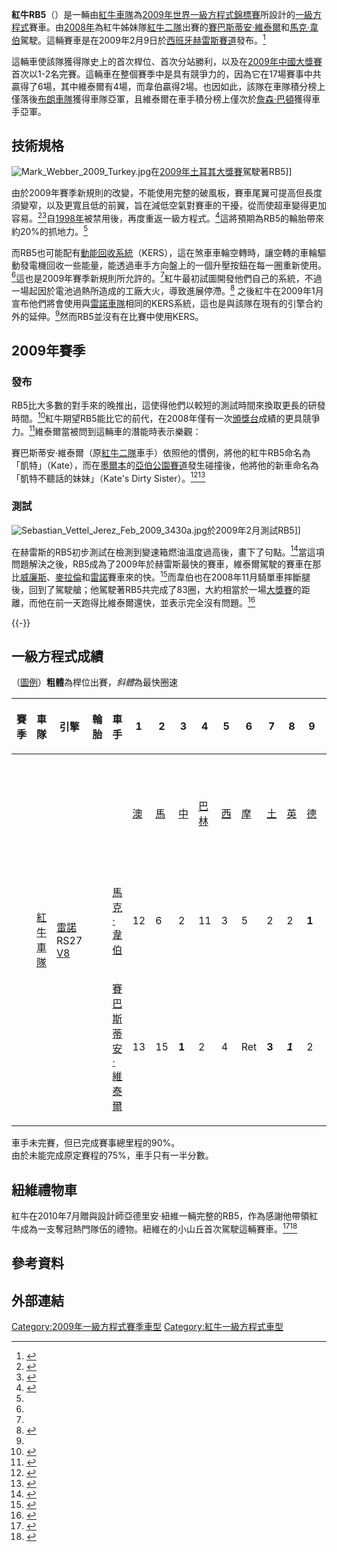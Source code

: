 {{noteTA
|G1=F1
}}
{{Racing car
| Car_name         = 紅牛RB5<br>Red Bull RB5
| Image            = [[File:Red_bull_RB5_2009.jpg|260px]]
| Category         = [[一級方程式賽車|一級方程式賽車]]
| Constructor      = [[紅牛車隊|紅牛]]
| Designer         = [[亞德里安·紐維|亞德里安·紐維]]{{smaller|（首席技術總監）}}<br />{{le|高夫·威利斯|Geoff Willis}}{{smaller|（技術指導）}}
| Predecessor = {{le|紅牛RB4|Red Bull RB4|RB4}}
| Successor = {{le|紅牛RB6|Red Bull RB6|RB6}}
| Team             = 紅牛車隊
| Drivers          = 14. {{flagicon|AUS}} [[馬克·韋伯|馬克·韋伯]]<br />15. {{flagicon|GER}} [[賽巴斯蒂安·維泰爾|賽巴斯蒂安·維泰爾]]
| Technical ref    =<ref>{{cite web|url=http://www.redbullracing.com/Car/RB4/ |title=RB5 |date=2009-02-09 |publisher=redbullf1.com |accessdate=2009-02-09 |archiveurl=https://web.archive.org/web/20090502060233/http://www.redbullracing.com/Car/RB4/ |archivedate=2009-05-02 |deadurl=yes }}</ref>
| Chassis          = [[複合材料|複合]]{{le|單體構造|monocoque}}
| Front suspension = 鋁合金立柱、上下碳叉臂與推桿、扭杆彈簧和防傾桿、Multimatic避震器 
| Rear suspension  = 同前懸吊，除了拉桿
| Engine name      = [[雷諾車隊|雷諾]]RS27（90°）
| Capacity         = 2400cc
| Configuration    = [[V8引擎|V8]]，
| Turbo/NA         = [[自然進氣引擎|自然進氣]]，
| Cylinders        = 8
| Engine position  = {{le|中置引擎設計|Mid-engine design|中置}}{{le|縱置引擎|longitudinal engine|縱向安置}}，轉速上限18,000RPM
| Gearbox name     = 
| Gears            = 7個前進檔+1個倒退檔
| Type             = 
| Differential     = 
| Fuel             = [[道達爾|道達爾集團]]
| Tyres            = [[普利司通|普利司通Potenza]]<br />OZ前輪圈：12.7吋x13吋<br />OZ後輪圈：13.4吋x13吋
| Debut            = [[2009年澳大利亞大獎賽|2009年澳大利亞大獎賽]]
| Races            = 17
| Wins             = 6
| Cons_champ       =
| Drivers_champ    =
| Poles            = 5
| Fastest_laps     = 6
}}

'''紅牛RB5'''（{{lang-en|Red Bull RB5}}）是一輛由[[紅牛車隊|紅牛車隊]]為[[2009年世界一級方程式錦標賽|2009年世界一級方程式錦標賽]]所設計的[[一級方程式|一級方程式]]賽車。由[[2008年世界一級方程式錦標賽|2008年]]為紅牛姊妹隊[[紅牛二隊|紅牛二隊]]出賽的[[賽巴斯蒂安·維泰爾|賽巴斯蒂安·維泰爾]]和[[馬克·韋伯|馬克·韋伯]]駕駛。這輛賽車是在2009年2月9日於[[西班牙|西班牙]][[赫雷斯賽道|赫雷斯賽道]]發布。<ref>{{cite web|url=http://www.autosport.com/news/report.php/id/73185|title=Red Bull unveil the RB5 at Jerez|author=Jonathan Noble|work=Autosport|publisher=Haymarket Publications|date=2009-02-09|accessdate=2009-02-09}}</ref>

這輛車使該隊獲得隊史上的首次桿位、首次分站勝利，以及在[[2009年中國大獎賽|2009年中國大獎賽]]首次以1-2名完賽。這輛車在整個賽季中是具有競爭力的，因為它在17場賽事中共贏得了6場，其中維泰爾有4場，而韋伯贏得2場。也因如此，該隊在車隊積分榜上僅落後[[布朗車隊|布朗車隊]]獲得車隊亞軍，且維泰爾在車手積分榜上僅次於[[詹森·巴頓|詹森·巴頓]]獲得車手亞軍。

== 技術規格 ==

[[File:Mark_Webber_2009_Turkey.jpg|thumb]]在[[2009年土耳其大獎賽|2009年土耳其大獎賽]]駕駛著RB5]]

由於2009年賽季新規則的改變，不能使用完整的破風板，賽車尾翼可提高但長度須變窄，以及更寬且低的前翼，旨在減低空氣對賽車的干擾，從而使超車變得更加容易。<ref>{{cite web|url=http://www.autosport.com/news/report.php/id/72093|title=Williams reveal 2009 wing package  |author=Matt Beer|work=Autosport|publisher=Haymarket Publications|date=2008-11-12|accessdate=2009-02-09}}</ref><ref>{{cite web|url= http://grandprix.com/ns/ns21143.html|title= Whiting talks about the new F1 rules|work=GrandPrix.com|publisher=Inside F1, Inc.|date= 2009-01-27|accessdate= 2009-02-11}}</ref>{{le|光頭胎|Slick tyre}}自[[1998年世界一級方程式錦標賽|1998年]]被禁用後，再度重返一級方程式。<ref name="09regs">{{cite web|url=http://www.formula1.com/news/features/2008/11/8741.html|title=A beginner's guide to the 2009 rule changes|work=Formula1.com|publisher=Formula One Management|date=2008-11-27|accessdate=2009-02-11|archive-date=2009-06-16|archive-url=https://web.archive.org/web/20090616034421/http://www.formula1.com/news/features/2008/11/8741.html|dead-url=no}}</ref>這將預期為RB5的輪胎帶來約20%的抓地力。<ref name="09regs"/>

而RB5也可能配有[[動能回收系統|動能回收系統]]（KERS），這在煞車車輪空轉時，讓空轉的車輪驅動發電機回收一些能量，能透過車手方向盤上的一個升壓按鈕在每一圈重新使用。<ref name="09regs"/>這也是2009年賽季新規則所允許的。<ref name="09regs"/>紅牛最初試圖開發他們自己的系統，不過一場起因於電池過熱所造成的工廠大火，導致進展停滯。<ref name="kers">{{cite web|url=http://www.autosport.com/news/report.php/id/73019|title=Red Bull to use Renault's KERS  |author=Jonathan Noble|work=Autosport|publisher=Haymarket Publications|date=2009-01-27|accessdate=2009-02-11}}</ref> 之後紅牛在2009年1月宣布他們將會使用與[[雷諾車隊|雷諾車隊]]相同的KERS系統，這也是與該隊在現有的引擎合約外的延伸。<ref name="kers"/>然而RB5並沒有在比賽中使用KERS。

== 2009年賽季 ==
=== 發布 ===
RB5比大多數的對手來的晚推出，這使得他們以較短的測試時間來換取更長的研發時間。<ref>{{cite web|url= http://www.grandprix.com/ns/ns21166.html|title= The new Red Bull RB5 is unveiled|work=GrandPrix.com|publisher=Inside F1, Inc.|date= 2009-02-09|accessdate= 2009-02-12}}</ref>紅牛期望RB5能比它的前代，在2008年僅有一次[[领奖台#赛车运动中的运用|頒獎台]]成績的{{le|紅牛RB4|Red Bull RB4|RB4}}更具競爭力。<ref>{{cite web|url=http://www.autosport.com/news/report.php/id/73197|title=Horner hopeful on 'different' approach|author=Edd Straw and Pablo Elizalde|work=Autosport|publisher=Haymarket Publications|date=2009-02-09|accessdate=2009-02-12}}</ref>維泰爾當被問到這輛車的潛能時表示樂觀：

{{quote|顯然地，坐在這並說我將會贏得世界冠軍是不切實的。我想，我們必須見證它。我們必須見證我們是如何進行的，我們在哪一點比其他人好。我相信新的規則能夠讓像我們這樣的隊伍，縮小與前面的隊伍的差距，但是毫無疑問地，[[法拉利車隊|法拉利]]和[[麥拉倫車隊|麥拉倫]]仍是最有希望奪冠的。<ref>{{cite web|url=http://www.autosport.com/news/report.php/id/73189|title=Vettel says the target is to win races|author=Edd Straw and Pablo Elizalde|work=Autosport|publisher=Haymarket Publications|date=2009-02-09|accessdate=2009-02-12}}</ref>}}

賽巴斯蒂安·維泰爾（原[[紅牛二隊|紅牛二隊]]車手）依照他的慣例，將他的紅牛RB5命名為「凱特」（Kate），而在[[墨爾本|墨爾本]]的[[亞伯公園賽道|亞伯公園賽道]]發生碰撞後，他將他的新車命名為「凱特不聽話的妹妹」（Kate's Dirty Sister）。<ref>{{cite web | url=http://motorsport.com/news/article.asp?ID=359680&FS=F1 | title=Vettel names 2010 car 'Luscious Liz' | publisher=Motorsport.com | date=2010-03-08 | accessdate=2010-03-10 | archive-date=2012-07-18 | archive-url=https://archive.today/20120718021637/http://motorsport.com/news/article.asp?ID=359680&FS=F1 | dead-url=yes }}</ref><ref>{{cite news|url=http://sports.163.com/11/0325/12/7009LC4T00051CDQ.html| title=维特尔新赛车名与歌星名相似 被猜疑为向其致敬|author=伊克尔拉 | work=网易体育|publisher=[[网易|网易]] | date=2011-03-25 | accessdate=2014-07-31}}</ref>

=== 測試 ===
[[File:Sebastian_Vettel_Jerez_Feb_2009_3430a.jpg|thumb]]於2009年2月測試RB5]]

在赫雷斯的RB5初步測試在檢測到變速箱燃油溫度過高後，畫下了句點。<ref>{{cite web|url=http://www.autosport.com/news/report.php/id/73200|title=Gearbox problem stops RB5's first test|author=Edd Straw|work=Autosport|publisher=Haymarket Publications|date=2009-02-09|accessdate=2009-02-12}}</ref>當這項問題解決之後，RB5成為了2009年於赫雷斯最快的賽車，維泰爾駕駛的賽車在那比[[威廉斯車隊|威廉斯]]、[[麥拉倫車隊|麥拉倫]]和[[雷諾車隊|雷諾]]賽車來的快。<ref>{{cite web|url=http://www.autosport.com/news/report.php/id/73211|title=Vettel shines with new Red Bull at Jerez|author=Jonathan Noble|work=Autosport|publisher=Haymarket Publications|date=2009-02-10|accessdate=2009-02-12}}</ref>而韋伯也在2008年11月騎單車摔斷腿後，回到了駕駛艙；他駕駛著RB5共完成了83圈，大約相當於一場[[一級方程式賽車大獎賽列表|大獎賽]]的距離，而他在前一天跑得比維泰爾還快，並表示完全沒有問題。<ref>{{cite web|url=http://www.autosport.com/news/report.php/id/73225|title=Webber pleased with first day back|author=Edd Straw|work=Autosport|publisher=Haymarket Publications|date=2009-02-11|accessdate=2009-02-12}}</ref>

{{-}}

== 一級方程式成績 ==
（[[:Template:F1_driver_results_legend_2|圖例]]）'''粗體'''為桿位出賽，''斜體''為最快圈速
{| class="wikitable" style="text-align:center; font-size:95%"
! 賽季
! 車隊
! 引擎
! 輪胎
! 車手
! 1
! 2
! 3
! 4
! 5
! 6
! 7
! 8
! 9
! 10
! 11
! 12
! 13
! 14
! 15
! 16
! 17
! [[一級方程式積分系統|積分]]
! 排名
|-
!rowspan="3"| {{F1|2009}}
|rowspan="3"| [[紅牛車隊|紅牛車隊]]
|rowspan="3"| [[雷諾車隊|雷諾]] RS27 [[V8引擎|V8]]
|rowspan="3"| {{Bridgestone}}
|
| [[2009年澳大利亞大獎賽|澳]]
| [[2009年馬來西亞大獎賽|馬]]{{smallsup|‡}}
| [[2009年中國大獎賽|中]]
| [[2009年巴林大獎賽|巴林]]
| [[2009年西班牙大獎賽|西]]
| [[2009年摩納哥大獎賽|摩]]
| [[2009年土耳其大獎賽|土]]
| [[2009年英國大獎賽|英]]
| [[2009年德國大獎賽|德]]
| [[2009年匈牙利大獎賽|匈]]
| [[2009年歐洲大獎賽|歐]]
| [[2009年比利時大獎賽|比]]
| [[2009年義大利大獎賽|-{zh-hans:意;zh-hk:意;zh-tw:義;}-]]
| [[2009年新加坡大獎賽|新]]
| [[2009年日本大獎賽|日]]
| [[2009年巴西大獎賽|巴西]]
| [[2009年阿布扎比大獎賽|阿]]
|rowspan=3 bgcolor="#DFDFDF"| '''153.5'''
|rowspan=3 bgcolor="#DFDFDF"| '''亞軍'''
|-
| [[馬克·韋伯|馬克·韋伯]]
|bgcolor="#cfcfff"| 12
|bgcolor="#DFFFDF"| 6
|bgcolor="#DFDFDF"| 2
|bgcolor="#CFCFFF"| 11
|bgcolor="#FFDF9F"| 3
|bgcolor="#DFFFDF"| 5
|bgcolor="#DFDFDF"| 2
|bgcolor="#DFDFDF"| 2
|bgcolor="#FFFFBF"| '''1'''
|bgcolor="#FFDF9F"| ''3''
|bgcolor="#CFCFFF"| 9
|bgcolor="#CFCFFF"| 9
|bgcolor="#EFCFFF"| Ret
|bgcolor="#EFCFFF"| Ret
|bgcolor="#CFCFFF"| ''17''
|bgcolor="#FFFFBF"| ''1''
|bgcolor="#DFDFDF"| 2
|-
| [[賽巴斯蒂安·維泰爾|賽巴斯蒂安·維泰爾]]
|bgcolor="#cfcfff"| 13{{smallsup|†}}
|bgcolor="#cfcfff"| 15
|bgcolor="#FFFFBF"| '''1'''
|bgcolor="#DFDFDF"| 2
|bgcolor="#DFFFDF"| 4
|bgcolor="#EFCFFF"| Ret
|bgcolor="#FFDF9F"| '''3'''
|bgcolor="#FFFFBF"| '''''1'''''
|bgcolor="#DFDFDF"| 2
|bgcolor="#EFCFFF"| Ret
|bgcolor="#EFCFFF"| Ret
|bgcolor="#FFDF9F"| ''3''
|bgcolor="#DFFFDF"| 8
|bgcolor="#DFFFDF"| 4
|bgcolor="#FFFFBF"| '''1'''
|bgcolor="#DFFFDF"| 4
|bgcolor="#FFFFBF"| ''1''
|}

{{sup|†}} 車手未完賽，但已完成賽事總里程的90%。<br />
{{sup|‡}} 由於未能完成原定賽程的75%，車手只有一半分數。

== 紐維禮物車 ==
{{Listen
 |filename     =Red Bull-Renault RB5 (2009).ogg
 |title        =亞德里安·紐維在古德伍德駕駛他的RB5
 |type         =sound
 |style        =float:right;clear:none
}}
紅牛在2010年7月贈與設計師亞德里安·紐維一輛完整的RB5，作為感謝他帶領紅牛成為一支奪冠熱門隊伍的禮物。紐維在{{le|古德伍德公园赛车节|Goodwood Festival of Speed}}的小山丘首次駕駛這輛賽車。<ref>{{citeweb|url=http://news.bbc.co.uk/sport1/hi/motorsport/formula_one/8785073.stm|title=Red Bull reward technical head Adrian Newey with F1 car|publisher=BBC News|date=2010-07-02|accessdate=2010-07-02}}</ref><ref>{{cite news|url=http://sports.163.com/10/0704/12/6AOFTEMJ00051CDQ.html|title=纽维获赠RB5赛车 传奇大师古德伍德首试F1战车|publisher=[[网易|网易]]|work=网易体育|date=2010-07-04|accessdate=2014-07-31}}</ref>

== 參考資料 ==
{{reflist}}

== 外部連結 ==
{{commonscat|Red Bull RB5}}

{{紅牛車隊}}

[[Category:2009年一級方程式賽季車型|Category:2009年一級方程式賽季車型]]
[[Category:紅牛一級方程式車型|Category:紅牛一級方程式車型]]